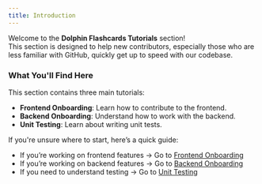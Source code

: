 ```yaml
---
title: Introduction  
---
```


Welcome to the **Dolphin Flashcards Tutorials** section!  
This section is designed to help new contributors, especially those who are less familiar with GitHub, quickly get up to speed with our codebase.  

### What You'll Find Here  

This section contains three main tutorials:  

- **Frontend Onboarding**: Learn how to contribute to the frontend.  
- **Backend Onboarding**: Understand how to work with the backend.  
- **Unit Testing**: Learn about writing unit tests.  

If you're unsure where to start, here’s a quick guide:  

- If you’re working on frontend features → Go to [Frontend Onboarding](/conceptual-docs/frontend)
- If you’re working on backend features → Go to [Backend Onboarding](/conceptual-docs/backend)
- If you need to understand testing → Go to [Unit Testing](/conceptual-docs/unittests)
